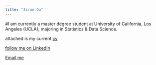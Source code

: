 ```yaml
---
title: "Jiran Ou"
---
```


#I am currently a master degree student at University of California, Los Angeles (UCLA), majoring in Statistics & Data Science.

attached is my current [cv](Jiran%20Ou%20Resume.pdf)

[follow me on LinkedIn](https://www.linkedin.com/in/jiran-ou-262409247/)

[Email me](jiran1999@g.ucla.edu)

